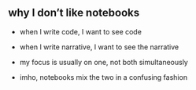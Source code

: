 
## why I don't like notebooks

  - when I write code, I want to see code
  
  - when I write narrative, I want to see the narrative
  
  - my focus is usually on one, not both simultaneously

  - imho, notebooks mix the two in a confusing fashion
  
  